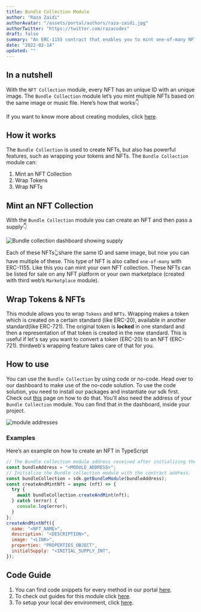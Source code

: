 ```yaml
---
title: Bundle Collection Module
author: "Raza Zaidi"
authorAvatar: "/assets/portal/authors/raza-zaidi.jpg"
authorTwitter: "https://twitter.com/razacodes"
draft: false
summary: "An ERC-1155 contract that enables you to mint one-of-many NFTs"
date: "2022-02-14"
updated: ""
---
```


## In a nutshell

With the `NFT Collection` module, every NFT has an unique ID with an unique image. The `Bundle Collection` module let’s you mint multiple NFTs based on the same image or music file. Here’s how that works👇

If you want to know more about creating modules, click [here](/learn/modules).

## How it works

The `Bundle Collection` is used to create NFTs, but also has powerful features, such as wrapping your tokens and NFTs. The `Bundle Collection` module can:

1. Mint an NFT Collection
2. Wrap Tokens
3. Wrap NFTs

## Mint an NFT Collection

With the `Bundle Collection` module you can create an NFT and then pass a supply👇

![Bundle collection dashboard showing supply](/assets/portal/learn/bundle-collection/supply.png)

Each of these NFTs👆share the same ID and same image, but now you can have multiple of these. This type of NFT is also called `one-of-many` with ERC-1155. Like this you can mint your own NFT collection. These NFTs can be listed for sale on any NFT platform or your own marketplace (created with third web’s `Marketplace` module).

## Wrap Tokens & NFTs

This module allows you to wrap `Tokens` and `NFTs`. Wrapping makes a token which is created on a certain standard (like ERC-20), available in another standard(like ERC-721). The original token is **locked** in one standard and then a representation of that token is created in the new standard.
This is useful if let's say you want to convert a token (ERC-20) to an NFT (ERC-721). thirdweb's wrapping feature takes care of that for you.

## How to use

You can use the `Bundle Collection` by using code or no-code. Head over to our dashboard to make use of the no-code solution. To use the code solution, you need to install our packages and instantiate our sdk first. Check out [this](/learn/connect-to-blockchain) page on how to do that. You’ll also need the address of your `Bundle Collection` module. You can find that in the dashboard, inside your project.

![module addresses](/assets/portal/learn/bundle-collection/module.png)

### Examples

Here’s an example on how to create an NFT in TypeScript

```jsx
// The Bundle collection module address received after initializing the Bundle module on the dashboard.
const bundleAddress = "<MODULE_ADDRESS>";
// Initialize the Bundle collection module with the contract address.
const bundleCollection = sdk.getBundleModule(bundleAddress);
const createAndMintNft = async (nft) => {
  try {
    await bundleCollection.createAndMint(nft);
  } catch (error) {
    console.log(error);
  }
};
createAndMintNft({
  name: "<NFT_NAME>",
  description: "<DESCRIPTION>",
  image: "<LINK>",
  properties: "PROPERTIES_OBJECT",
  initialSupply: "<INITIAL_SUPPLY_INT",
});
```

## Code Guide

1. You can find code snippets for every method in our portal [here](/learn/code-examples/bundle-collection).
2. To check out guides for this module click [here](/guides/bundle-collection).
3. To setup your local dev environment, click [here](/guides/sdk-guide).

<MdxNavigation>
  <MdxNavigationItem
    href="/learn/modules/nft-collection"
    title="NFT Collection"
  />
  <MdxNavigationItem href="/learn/modules/nft-drop" title="NFT Drop" next />
</MdxNavigation>
